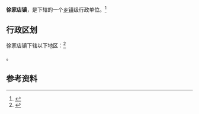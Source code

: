 {{中国乡级行政区|37/06/87/105/000}}

'''徐家店镇'''，是{{PRC admin/fullname|37/06/87/105/000|3}}下辖的一个[[乡镇|乡镇]]级行政单位。<ref>{{PRC admin/ref sgc|{{PRC admin/parent|37/06/87/105/000}}}}</ref>

== 行政区划 ==

徐家店镇下辖以下地区：<ref>{{PRC admin/ref sgc|37/06/87/105/000}}</ref>

{{PRC admin/children|37/06/87/105/000}}。

== 参考资料 ==

{{reflist}}

{{行政区划小作品}}
{{PRC admin/navcat|37/06/87/105/000}}